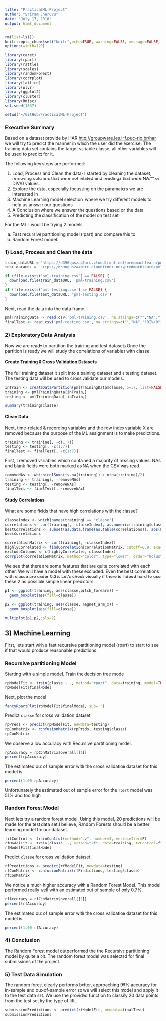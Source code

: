 ```yaml
---
title: "PracticalML-Project"
author: "Sriram Cheruvu"
date: "July 17, 2018"
output: html_document
---
```


```r
rm(list=ls())
knitr::opts_chunk$set("knitr",echo=TRUE, warning=FALSE, message=FALSE, cache=FALSE, fig.width=10, fig.height=5)
options(width=120)

library(caret)
library(rpart)
library(rattle)
library(scales)
library(randomForest)
library(corrplot)
library(lattice)
library(plyr)
library(ggplot2)
library(cluster)
library(Rmisc)
set.seed(1337)

setwd("~/GitHub/PracticalML-Project")
```

### Executive Summary
Based on a dataset provide by HAR [http://groupware.les.inf.puc-rio.br/har](http://groupware.les.inf.puc-rio.br/har) we will try to predict the manner in which the user did the exercise. The training data set contains the target variable classe, all other variables will be used to predict for it.

The following key steps are performed:

1) Load, Process and Clean the data- I started by cleaning the dataset, removing columns that were not related and readings that were NA."" or DIV/0 values. 
2) Explore the data, especially focussing on the paramaters we are interested in 
3) Machine Learning model selection, where we try different models to help us answer our questions
4) A Conclusion where we answer the questions based on the data
5) Predicting the classification of the model on test set
   
For the ML I would be trying 2 models:

a) Fast recursive partitioning model (rpart) and compare this to 
b) Random Forest model.

### 1) Load, Process and Clean the data
```r
train_dataURL = 'https://d396qusza40orc.cloudfront.net/predmachlearn/pml-training.csv'
test_dataURL = 'https://d396qusza40orc.cloudfront.net/predmachlearn/pml-testing.csv'

if (file.exists('pml-training.csv') == FALSE) {
  download.file(train_dataURL, 'pml-training.csv')
}
if (file.exists('pml-testing.csv') == FALSE) {
  download.file(test_dataURL, 'pml-testing.csv')
}
```
Next, read the data into the data frame.
```r
pmlTrainingData <- read.csv('pml-training.csv', na.strings=c("","NA","!DIV/0"))
finalTest <- read.csv('pml-testing.csv', na.strings=c("","NA","!DIV/0"))
```

### 2) Exploratory Data Analysis
Now we are ready to partition the training and test datasets.Once the partition is ready we will study the correlations of variables with classe.

#### Create Training & Cross Validation Datasets
The full training dataset it split into a training dataset and a testing 
dataset. The testing data will be used to cross validate our models.
```r
inTrain <- createDataPartition(pmlTrainingData$classe, p=.7, list=FALSE)
training <- pmlTrainingData[inTrain,]
testing <- pmlTrainingData[-inTrain,]

summary(training$classe)
```

#### Clean Data
Next, time-related & recording variables and the row index variable X are 
removed because the purpose of the ML assignment is to make predictions.
```r
training <- training[, -c(1:7)]
testing <- testing[, -c(1:7)]
finalTest <- finalTest[, -c(1:7)]
```
First, I removed variables which contained a majority of missing values. NAs and
blank fields were both marked as NA when the CSV was read.
```r
removeNAs <- which(colSums(is.na(training)) > nrow(training)/2)
training <- training[, -removeNAs]
testing <- testing[, -removeNAs]
finalTest <- finalTest[, -removeNAs]
```
#### Study Correlations
What are some fields that have high correlations with the classe?
```r
classeIndex <- which(names(training) == "classe")
correlations <- cor(training[, -classeIndex], as.numeric(training$classe))
bestCorrelations <- subset(as.data.frame(as.table(correlations)), abs(Freq)>0.3)
bestCorrelations

correlationMatrix <- cor(training[, -classeIndex])
highlyCorrelated <- findCorrelation(correlationMatrix, cutoff=0.9, exact=TRUE)
excludeColumns <- c(highlyCorrelated, classeIndex)
corrplot(correlationMatrix, method="color", type="lower", order="hclust", tl.cex=0.70, tl.col="black", tl.srt = 45, diag = FALSE)

```

We see that there are some features that are quite correlated with each other. We will have a model with these excluded. Even the best correlations with classe are under 0.35. Let's check visually if there is indeed hard to use these 2 as possible simple linear predictors.
```r
p1 <- ggplot(training, aes(classe,pitch_forearm)) + 
  geom_boxplot(aes(fill=classe))

p2 <- ggplot(training, aes(classe, magnet_arm_x)) + 
  geom_boxplot(aes(fill=classe))

multiplot(p1,p2,cols=2)
```

## 3) Machine Learning
First, lets start with a fast recursive partitioning model (rpart) to 
start to see if that would produce reasonable predictions.  

### Recursive partitioning Model
Starting with a simple model. Train the decision tree model
```r
rpModelFit <- train(classe ~ ., method="rpart", data=training, model=TRUE)
rpModelFit$finalModel
```
Next, plot the model
```r
fancyRpartPlot(rpModelFit$finalModel, sub='')
```
Predict `classe` for cross validation dataset
```r
rpPreds <- predict(rpModelFit, newdata=testing)
rpConMatrix <- confusionMatrix(rpPreds, testing$classe)
rpConMatrix
```
We observe a low accuracy with Recursive partitioning model. 
```r
rpAccuracy = rpConMatrix$overall[[1]]
percent(rpAccuracy)
```
The estimated out of sample error with the cross validation dataset for this 
model is
```r
percent(1.00-rpAccuracy)
```
Unfortunately the estimated out of sample error for the `rpart` model was 51% and too high.

### Random Forest Model

Next lets try a random forest model. Using this model, 20 predictions will be made for the test data set.I believe, Random Forests should be a better learning model for our dataset.
```r
fitControl <- trainControl(method="cv", number=3, verboseIter=F)
rfModelFit <- train(classe ~., method="rf", data=training, trControl=fitControl)
rfModelFit$finalModel
```

Predict `classe` for cross validation dataset.
```r
rfPredictions <- predict(rfModelFit, newdata=testing)
rfConMatrix <- confusionMatrix(rfPredictions, testing$classe)
rfConMatrix
```
We notice a much higher accuracy with a Random Forest Model. This model
performed really well with an estimated out of sample of only 0.7%.
```r
rfAccuracy = rfConMatrix$overall[[1]]
percent(rfAccuracy)
```
The estimated out of sample error with the cross validation dataset for this 
model is
```r
percent(1.00-rfAccuracy)
```

### 4) Conclusion
The Random Forest model outperformed the the Recursive partitioning model by 
quite a bit.  The random forest model was selected for final submissions of the 
project.

### 5) Test Data Simulation
The random forest clearly performs better, approaching 99% accuracy for in-sample and out-of-sample error so we will select this model and apply it to the test data set. We use the provided function to classify 20 data points from the test set by the type of lift.
```r
submissionPredictions <- predict(rfModelFit, newdata=finalTest)
submissionPredictions
```

